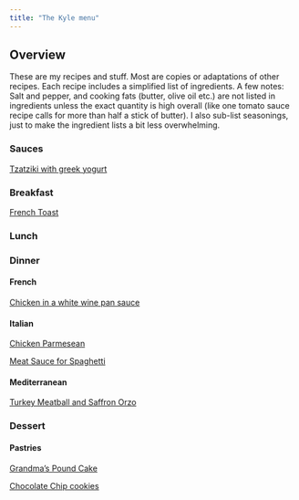 ```yaml
---
title: "The Kyle menu"
---
```


## Overview

These are my recipes and stuff. Most are copies or adaptations of other recipes. Each recipe includes a simplified list of ingredients. A few notes: Salt and pepper, and cooking fats (butter, olive oil etc.) are not listed in ingredients unless the exact quantity is high overall (like one tomato sauce recipe calls for more than half a stick of butter). I also 
sub-list seasonings, just to make the ingredient lists a bit less overwhelming. 

### Sauces 

[Tzatziki with greek yogurt](includes/tzatziki_greek_yogurt.html)


### Breakfast 

[French Toast](https://tastesbetterfromscratch.com/classic-french-toast/)


### Lunch

<!-- Fancy PB & J -->


### Dinner


#### French 

[Chicken in a white wine pan sauce](includes/chicken_white_wine.html)

#### Italian

[Chicken Parmesean](includes/chicken_parm.html)

[Meat Sauce for Spaghetti](includes/spaghetti.html)

#### Mediterranean

[Turkey Meatball and Saffron Orzo](includes/orzo.html)

### Dessert

#### Pastries 

[Grandma's Pound Cake](includes/pound_cake.html)

[Chocolate Chip cookies](includes/cookies.html)

